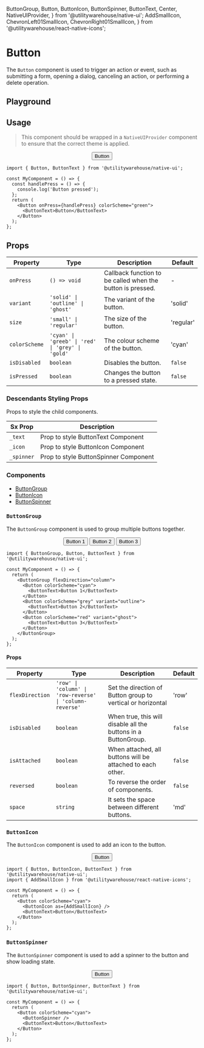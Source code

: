   ButtonGroup,
  Button,
  ButtonIcon,
  ButtonSpinner,
  ButtonText,
  Center,
  NativeUIProvider,
} from '@utilitywarehouse/native-ui';
  AddSmallIcon,
  ChevronLeft01SmallIcon,
  ChevronRight01SmallIcon,
} from '@utilitywarehouse/react-native-icons';

<Meta of={ButtonStories} />

# Button

The `Button` component is used to trigger an action or event, such as submitting a form, opening a dialog, canceling an action, or performing a delete operation.

## Playground

<Primary />

<Controls />

## Usage

> This component should be wrapped in a `NativeUIProvider` component to ensure that the correct theme is applied.

<Canvas>
  <NativeUIProvider>
    <Center>
      <Button colorScheme="green">
        <ButtonText>Button</ButtonText>
      </Button>
    </Center>
  </NativeUIProvider>
</Canvas>

```tsx
import { Button, ButtonText } from '@utilitywarehouse/native-ui';

const MyComponent = () => {
  const handlePress = () => {
    console.log('Button pressed');
  };
  return (
    <Button onPress={handlePress} colorScheme="green">
      <ButtonText>Button</ButtonText>
    </Button>
  );
};
```

## Props

| Property      | Type                                             | Description                                                | Default   |
| ------------- | ------------------------------------------------ | ---------------------------------------------------------- | --------- |
| `onPress`     | `() => void`                                     | Callback function to be called when the button is pressed. | -         |
| `variant`     | `'solid' \| 'outline' \| 'ghost'`                | The variant of the button.                                 | 'solid'   |
| `size`        | `'small' \| 'regular'`                           | The size of the button.                                    | 'regular' |
| `colorScheme` | `'cyan' \| 'greeb' \| 'red' \| 'grey' \| 'gold'` | The colour scheme of the button.                           | 'cyan'    |
| `isDisabled`  | `boolean`                                        | Disables the button.                                       | `false`   |
| `isPressed`   | `boolean`                                        | Changes the button to a pressed state.                     | `false`   |

### Descendants Styling Props

Props to style the child components.

| Sx Prop    | Description                           |
| ---------- | ------------------------------------- |
| `_text`    | Prop to style ButtonText Component    |
| `_icon`    | Prop to style ButtonIcon Component    |
| `_spinner` | Prop to style ButtonSpinner Component |

### Components

- [ButtonGroup](#buttongroup)
- [ButtonIcon](#buttonicon)
- [ButtonSpinner](#buttonspinner)

### `ButtonGroup`

The `ButtonGroup` component is used to group multiple buttons together.

<Canvas>
  <NativeUIProvider>
    <Center>
      <ButtonGroup flexDirection="column">
        <Button colorScheme="cyan">
          <ButtonText>Button 1</ButtonText>
        </Button>
        <Button colorScheme="grey" variant="outline">
          <ButtonText>Button 2</ButtonText>
        </Button>
        <Button colorScheme="red" variant="ghost">
          <ButtonText>Button 3</ButtonText>
        </Button>
      </ButtonGroup>
    </Center>
  </NativeUIProvider>
</Canvas>

```tsx
import { ButtonGroup, Button, ButtonText } from '@utilitywarehouse/native-ui';

const MyComponent = () => {
  return (
    <ButtonGroup flexDirection="column">
      <Button colorScheme="cyan">
        <ButtonText>Button 1</ButtonText>
      </Button>
      <Button colorScheme="grey" variant="outline">
        <ButtonText>Button 2</ButtonText>
      </Button>
      <Button colorScheme="red" variant="ghost">
        <ButtonText>Button 3</ButtonText>
      </Button>
    </ButtonGroup>
  );
};
```

#### Props

| Property        | Type                                                     | Description                                                    | Default |
| --------------- | -------------------------------------------------------- | -------------------------------------------------------------- | ------- |
| `flexDirection` | `'row' \| 'column' \| 'row-reverse' \| 'column-reverse'` | Set the direction of Button group to vertical or horizontal    | 'row'   |
| `isDisabled`    | `boolean`                                                | When true, this will disable all the buttons in a ButtonGroup. | `false` |
| `isAttached`    | `boolean`                                                | When attached, all buttons will be attached to each other.     | `false` |
| `reversed`      | `boolean`                                                | To reverse the order of components.                            | `false` |
| `space`         | `string`                                                 | It sets the space between different buttons.                   | 'md'    |

### `ButtonIcon`

The `ButtonIcon` component is used to add an icon to the button.

<Canvas>
  <NativeUIProvider>
    <Center>
      <Button colorScheme="cyan">
        <ButtonIcon as={AddSmallIcon} />
        <ButtonText>Button</ButtonText>
      </Button>
    </Center>
  </NativeUIProvider>
</Canvas>

```tsx
import { Button, ButtonIcon, ButtonText } from '@utilitywarehouse/native-ui';
import { AddSmallIcon } from '@utilitywarehouse/react-native-icons';

const MyComponent = () => {
  return (
    <Button colorScheme="cyan">
      <ButtonIcon as={AddSmallIcon} />
      <ButtonText>Button</ButtonText>
    </Button>
  );
};
```

### `ButtonSpinner`

The `ButtonSpinner` component is used to add a spinner to the button and show loading state.

<Canvas>
  <NativeUIProvider>
    <Center>
      <Button colorScheme="cyan">
        <ButtonSpinner />
        <ButtonText>Button</ButtonText>
      </Button>
    </Center>
  </NativeUIProvider>
</Canvas>

```tsx
import { Button, ButtonSpinner, ButtonText } from '@utilitywarehouse/native-ui';

const MyComponent = () => {
  return (
    <Button colorScheme="cyan">
      <ButtonSpinner />
      <ButtonText>Button</ButtonText>
    </Button>
  );
};
```
